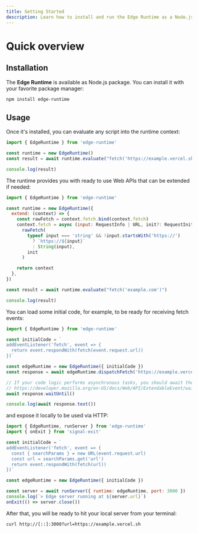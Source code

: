 ```yaml
---
title: Getting Started
description: Learn how to install and run the Edge Runtime as a Node.js package.
---
```


# Quick overview

## Installation

The **Edge Runtime** is available as Node.js package. You can install it with your favorite package manager:

```sh npm2yarn
npm install edge-runtime
```

## Usage

Once it's installed, you can evaluate any script into the runtime context:

```js
import { EdgeRuntime } from 'edge-runtime'

const runtime = new EdgeRuntime()
const result = await runtime.evaluate("fetch('https://example.vercel.sh')")

console.log(result)
```

The runtime provides you with ready to use Web APIs that can be extended if needed:

```js
import { EdgeRuntime } from 'edge-runtime'

const runtime = new EdgeRuntime({
  extend: (context) => {
    const rawFetch = context.fetch.bind(context.fetch)
    context.fetch = async (input: RequestInfo | URL, init?: RequestInit) =>
      rawFetch(
        typeof input === 'string' && !input.startsWith('https://')
          ? `https://${input}`
          : String(input),
        init
      )

    return context
  },
})

const result = await runtime.evaluate("fetch('example.com')")

console.log(result)
```

You can load some initial code, for example, to be ready for receiving fetch events:

```js
import { EdgeRuntime } from 'edge-runtime'

const initialCode = `
addEventListener('fetch', event => {
  return event.respondWith(fetch(event.request.url))
})`

const edgeRuntime = new EdgeRuntime({ initialCode })
const response = await edgeRuntime.dispatchFetch('https://example.vercel.sh')

// If your code logic performs asynchronous tasks, you should await them.
// https://developer.mozilla.org/en-US/docs/Web/API/ExtendableEvent/waitUntil
await response.waitUntil()

console.log(await response.text())
```

and expose it locally to be used via HTTP:

```js
import { EdgeRuntime, runServer } from 'edge-runtime'
import { onExit } from 'signal-exit'

const initialCode = `
addEventListener('fetch', event => {
  const { searchParams } = new URL(event.request.url)
  const url = searchParams.get('url')
  return event.respondWith(fetch(url))
})`

const edgeRuntime = new EdgeRuntime({ initialCode })

const server = await runServer({ runtime: edgeRuntime, port: 3000 })
console.log(`> Edge server running at ${server.url}`)
onExit(() => server.close())
```

After that, you will be ready to hit your local server from your terminal:

```
curl http://[::]:3000?url=https://example.vercel.sh
```
